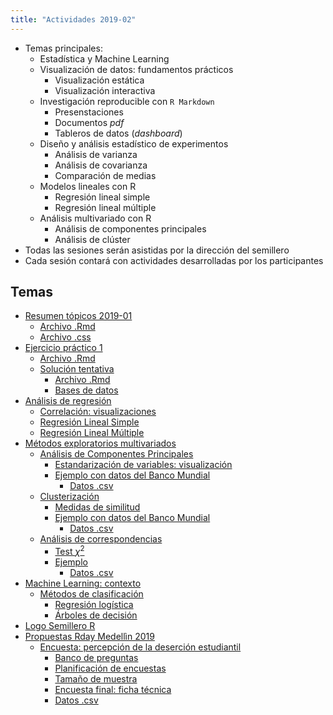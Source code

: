 ```yaml
---
title: "Actividades 2019-02"
---
```


  - Temas principales:
      - Estadística y Machine Learning
      - Visualización de datos: fundamentos prácticos
          - Visualización estática
          - Visualización interactiva
      - Investigación reproducible con `R Markdown`
          - Presenstaciones
          - Documentos *pdf*
          - Tableros de datos (*dashboard*)
      - Diseño y análisis estadístico de experimentos
          - Análisis de varianza
          - Análisis de covarianza
          - Comparación de medias
      - Modelos lineales con R
          - Regresión lineal simple
          - Regresión lineal múltiple
      - Análisis multivariado con R
          - Análisis de componentes principales
          - Análisis de clúster
  - Todas las sesiones serán asistidas por la dirección del semillero
  - Cada sesión contará con actividades desarrolladas por los participantes
  
## Temas

- [Resumen tópicos 2019-01](/Actividades/Recordatorio.html)
    - [Archivo .Rmd](https://github.com/unal-semilleroR-FacCA/unal-semilleror-facca.github.io/blob/master/Actividades/Recordatorio.Rmd)
    - [Archivo .css](https://github.com/unal-semilleroR-FacCA/unal-semilleror-facca.github.io/blob/master/Actividades/estilo_p.css)
- [Ejercicio práctico 1](/Actividades/Ejercicio1.html)
    - [Archivo .Rmd](https://github.com/unal-semilleroR-FacCA/unal-semilleror-facca.github.io/blob/master/Actividades/Ejercicio1.Rmd)
    - [Solución tentativa](https://rpubs.com/Edimer/515789)
        - [Archivo .Rmd](https://github.com/unal-semilleroR-FacCA/unal-semilleror-facca.github.io/blob/master/Actividades/Actividad1_201902.Rmd)
        - [Bases de datos](/Actividades/Datos.7z)
- [Análisis de regresión]()
    - [Correlación: visualizaciones]()
    - [Regresión Lineal Simple]()
    - [Regresión Lineal Múltiple]()
- [Métodos exploratorios multivariados]()
    - [Análisis de Componentes Principales]()
        - [Estandarización de variables: visualización]()
        - [Ejemplo con datos del Banco Mundial]()
            - [Datos .csv]()
    - [Clusterización]()
        - [Medidas de similitud]()
        - [Ejemplo con datos del Banco Mundial]()
            - [Datos .csv]()
    - [Análisis de correspondencias]()
        - [Test $\chi^2$]()
        - [Ejemplo]()
            - [Datos .csv]()
- [Machine Learning: contexto]()
    - [Métodos de clasificación]()
        - [Regresión logística]()
        - [Árboles de decisión]()
- [Logo Semillero R]()
- [Propuestas Rday Medellìn 2019]()
    - [Encuesta: percepción de la deserción estudiantil]()
        - [Banco de preguntas]()
        - [Planificación de encuestas]()
        - [Tamaño de muestra]()
        - [Encuesta final: ficha técnica]()
        - [Datos .csv]()